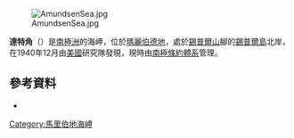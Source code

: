 [[Image:AmundsenSea.jpg|thumb]]

{{Coord|73|7|S|126|9|W|source:GNIS|display=title}}

'''達特角'''（{{lang-en|Cape Dart}}）是[[南極洲|南極洲]]的海岬，位於[[瑪麗伯德地|瑪麗伯德地]]，處於[[錫普爾山|錫普爾山]]腳的[[錫普爾島|錫普爾島]]北岸，在1940年12月由[[美國|美國]]研究隊發現，現時由[[南極條約體系|南極條約體系]]管理。

==參考資料==
* {{usgs-gazetteer|id=3527|name=Dart, Cape}}

{{DEFAULTSORT:Cape Dart}}
[[Category:馬里伯地海岬|Category:馬里伯地海岬]]


{{MarieByrdLand-geo-stub}}